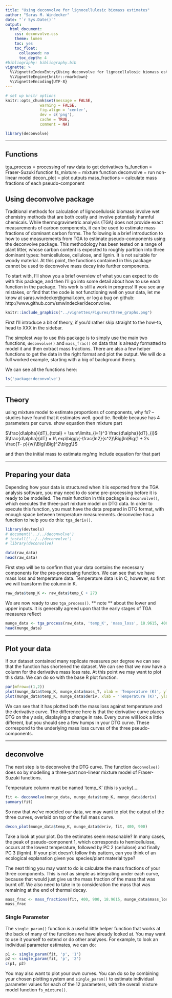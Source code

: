 ```yaml
---
title: "Using deconvolve for lignocellulosic biomass estimates"
author: "Saras M. Windecker"
date: "`r Sys.Date()`"
output:
  html_document:
    css: deconvolve.css
    theme: lumen
    toc: yes
    toc_float:
      collapsed: no
      toc_depth: 4
#bibliography: bibliography.bib
vignette: >
  %\VignetteIndexEntry{Using deconvolve for lignocellulosic biomass estimates}
  %\VignetteEngine{knitr::rmarkdown}
  %\VignetteEncoding{UTF-8}
---
```


```r
# set up knitr options
knitr::opts_chunk$set(message = FALSE,
               warning = FALSE,
               fig.align = 'center',
               dev = c('png'),
               cache = TRUE,
               comment = NA)
```

```r
library(deconvolve)
```

<hr>

## Functions
tga_process = processing of raw data to get derivatives
fs_function = Fraser-Suzuki function
fs_mixture = mixture function
deconvolve = run non-linear model
decon_plot = plot outputs
mass_fractions = calculate mass fractions of each pseudo-component






## Using deconvolve package

Traditional methods for calculation of lignocellulosic biomass involve wet chemistry methods that are both costly and involve potentially harmful chemicals. While thermogravimetric analysis (TGA) does not provide exact measurements of carbon components, it can be used to estimate mass fractions of dominant carbon forms. The following is a brief introduction to how to use measurements from TGA to estimate pseudo-components using the deconvolve package. This methodology has been tested on a range of plant litter, whose carbon content is expected to roughly partition into three dominant types: hemicellulose, cellulose, and lignin. It is not suitable for woody material. At this point, the functions contained in this package cannot be used to deconvolve mass decay into further components.

To start with, I'll show you a brief overview of what you can expect to do with this package, and then I'll go into some detail about how to use each function in the package. This work is still a work in progress! If you see any mistakes, or find that the code is not functioning well on your data, let me know at saras.windecker@gmail.com, or log a bug on github: http://www.github.com/smwindecker/deconvolve.

```r
knitr::include_graphics("../vignettes/Figures/three_graphs.png")
```


First I'll introduce a bit of theory, if you'd rather skip straight to the how-to, head to XXX in the sidebar.

The simplest way to use this package is to simply use the main two functions, `deconvolve()` and `mass_frac()` on data that is already formatted to model it and then extract mass fractions. There are also a few helper functions to get the data in the right format and plot the output. We will do a full worked example, starting with a big of background theory. 

We can see all the functions here: 
```r
ls('package:deconvolve')
```

<hr>

## Theory
using mixture model to estimate proportions of components, 
why fs? -- studies have found that it estimates well. good tie. flexible because has 4 parameters per curve. 
show equation 
then mixture part


$\frac{d\alpha}{dT}_{total} = \sum\limits_{i=1}^3 \frac{d\alpha}{dT}_{i}$
$\frac{d\alpha}{dT} = h\ exp\bigg\{-\frac{ln2}{s^2}\Big[ln\Big(1 + 2s \frac{T- p}{w}\Big)\Big]^2\bigg\}$




and then the initial mass to estimate mg/mg 
Include equation for that part

<hr>

## Preparing your data

Depending how your data is structured when it is exported from the TGA analysis software, you may need to do some pre-processing before it is ready to be modelled. The main function in this package is `deconvolve()`, which executes the three-part mixture model on DTG data. In order to execute this function, you must have the data prepared in DTG format, with enough space between temperature measurements. deconvolve has a function to help you do this: `tga_deriv()`. 

```r
library(devtools)
# document('../../deconvolve')
# install('../../deconvolve')
# library(deconvolve)
```

``` r
data(raw_data)
head(raw_data)
```

First step will be to confirm that your data contains the necessary components for the pre-processing function. We can see that we have mass loss and temperature data. Temperature data is in C, however, so first we will transform the column in K. 

```r
raw_data$temp_K <- raw_data$temp_C + 273
```

We are now ready to use `tga_process()`. ** note ** about the lower and upper inputs. It is generally agreed upon that the early stages of TGA measures reflect 

```r
munge_data <- tga_process(raw_data, 'temp_K', 'mass_loss', 18.9615, 400, 900)
head(munge_data)
```

<hr>

## Plot your data 

If our dataset contained many replicate measures per degree we can see that the function has shortened the dataset. We can see that we now have a column for the derivative mass loss rate. At this point we may want to plot this data. We can do so with the base R plot function. 

```r
par(mfrow=c(1,2)) 
plot(munge_data$temp_K, munge_data$mass_T, xlab = 'Temperature (K)', ylab = 'Mass Remaining (mg)')
plot(munge_data$temp_K, munge_data$deriv, xlab = 'Temperature (K)', ylab = 'DTG (mg/K)')
```

We can see that it has plotted both the mass loss against temperature and the derivative curve. The difference here is that the derivative curve places DTG on the y axis, displaying a change in rate. Every curve will look a little different, but you should see a few humps in your DTG curve. These correspond to the underlying mass loss curves of the three pseudo-components. 

<hr>

## deconvolve
The next step is to deconvolve the DTG curve. The function `deconvolve()` does so by modelling a three-part non-linear mixture model of Fraser-Suzuki functions. 

Temperature column must be named 'temp_K' (this is yucky)....

```r
fit <- deconvolve(munge_data, munge_data$temp_K, munge_data$deriv)
summary(fit)
```

So now that we've modeled our data, we may want to plot the output of the three curves, overlaid on top of the full mass curve. 

```r
decon_plot(munge_data$temp_K, munge_data$deriv, fit, 400, 900)
```


Take a look at your plot. Do the estimates seem reasonable? In many cases, the peak of pseudo-component 1, which corresponds to hemicellulose, occurs at the lowest temperature, followed by PC 2 (cellulose) and finally PC 3 (lignin). If your plot doesn't follow this pattern, can you think of an ecological explanation given you species/plant material type? 

The next thing you may want to do is calculate the mass fractions of your three components. This is not as simple as integrating under each curve, because that would just give us the mass fraction of the mass that was burnt off. We also need to take in to consideration the mass that was remaining at the end of thermal decay. 

```r
mass_frac <- mass_fractions(fit, 400, 900, 18.9615, munge_data$mass_loss)
mass_frac
```


### Single Parameter
The `single_param()` function is a useful little helper function that works at the back of many of the functions we have already looked at. You may want to use it yourself to extend or do other analyses. For example, to look an individual parameter estimates, we can do: 

```r
p1 <- single_param(fit, 'p', '1')
p2 <- single_param(fit, 'p', '2')
c(p1, p2)
```

You may also want to plot your own curves. You can do so by combining your chosen plotting system and `single_param()` to estimate individual parameter values for each of the 12 parameters, with the overall mixture model function `fs_mixture()`. 



